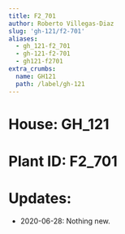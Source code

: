 ```yaml
---
title: F2_701
author: Roberto Villegas-Diaz
slug: 'gh-121/f2-701'
aliases:
  - gh_121-f2_701
  - gh-121-f2-701
  - gh121-f2701
extra_crumbs:
  name: GH121
  path: /label/gh-121
---
```


# **House**: GH_121
# **Plant ID**: F2_701
# **Updates**: 
 - 2020-06-28: Nothing new.
